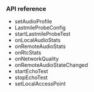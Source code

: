 <PlatformWrapper platform="unreal">

### API reference

- <Link to="{{global.API_REF_UE_ROOT_VOICE_SDK}}/class_irtcengine.html#api_irtcengine_setaudioprofile2">setAudioProfile</Link>

- <Link to="{{global.API_REF_UE_ROOT_VOICE_SDK}}/rtc_api_data_type.html#class_lastmileprobeconfig">LastmileProbeConfig</Link>

- <Link to="{{global.API_REF_UE_ROOT_VOICE_SDK}}/class_irtcengine.html#api_irtcengine_startlastmileprobetest">startLastmileProbeTest</Link>

- <Link to="{{global.API_REF_UE_ROOT_VOICE_SDK}}/class_irtcengineeventhandler.html#callback_irtcengineeventhandler_onlocalaudiostats">onLocalAudioStats</Link>

- <Link to="{{global.API_REF_UE_ROOT_VOICE_SDK}}/class_irtcengineeventhandler.html#callback_irtcengineeventhandler_onremoteaudiostats">onRemoteAudioStats</Link>

- <Link to="{{global.API_REF_UE_ROOT_VOICE_SDK}}/class_irtcengineeventhandler.html#callback_irtcengineeventhandler_onrtcstats">onRtcStats</Link>

- <Link to="{{global.API_REF_UE_ROOT_VOICE_SDK}}/class_irtcengineeventhandler.html#callback_irtcengineeventhandler_onnetworkquality">onNetworkQuality</Link>

- <Link to="{{global.API_REF_UE_ROOT_VOICE_SDK}}/class_irtcengineeventhandler.html#callback_irtcengineeventhandler_onremoteaudiostatechanged">onRemoteAudioStateChanged</Link>

- <Link to="{{global.API_REF_UE_ROOT_VOICE_SDK}}/class_irtcengine.html#api_irtcengine_startechotest3">startEchoTest</Link>

- <Link to="{{global.API_REF_UE_ROOT_VOICE_SDK}}/class_irtcengine.html#api_irtcengine_stopechotest">stopEchoTest</Link>

- <Link to="{{global.API_REF_UE_ROOT_VOICE_SDK}}/class_irtcengine.html#api_irtcengine_setlocalaccesspoint">setLocalAccessPoint</Link>

</PlatformWrapper>